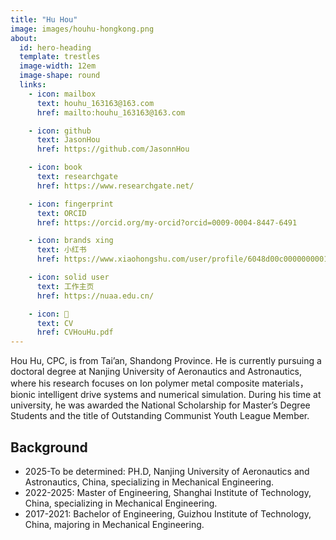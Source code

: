 ```yaml
---
title: "Hu Hou"
image: images/houhu-hongkong.png
about:
  id: hero-heading
  template: trestles
  image-width: 12em
  image-shape: round
  links:
    - icon: mailbox
      text: houhu_163163@163.com
      href: mailto:houhu_163163@163.com

    - icon: github
      text: JasonHou
      href: https://github.com/JasonnHou

    - icon: book
      text: researchgate
      href: https://www.researchgate.net/

    - icon: fingerprint
      text: ORCID
      href: https://orcid.org/my-orcid?orcid=0009-0004-8447-6491

    - icon: brands xing
      text: 小红书
      href: https://www.xiaohongshu.com/user/profile/6048d00c000000000100398f

    - icon: solid user
      text: 工作主页
      href: https://nuaa.edu.cn/

    - icon: 📝
      text: CV
      href: CVHouHu.pdf
---
```


::: {#hero-heading}

Hou Hu, CPC, is from Tai'an, Shandong Province. 
He is currently pursuing a doctoral degree at Nanjing University of Aeronautics and Astronautics, 
where his research focuses on Ion polymer metal composite materials，bionic intelligent drive systems and numerical simulation.
During his time at university, he was awarded the National Scholarship for Master's Degree Students and the title of Outstanding Communist Youth League Member.

## Background

- 2025-To be determined: PH.D, Nanjing University of Aeronautics and Astronautics, China, specializing in Mechanical Engineering.
- 2022-2025: Master of Engineering, Shanghai Institute of Technology, China, specializing in Mechanical Engineering.
- 2017-2021: Bachelor of Engineering, Guizhou Institute of Technology, China, majoring in Mechanical Engineering.

:::

